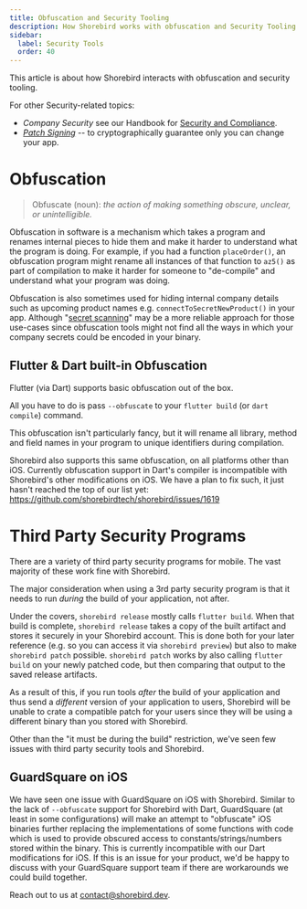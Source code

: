 ```yaml
---
title: Obfuscation and Security Tooling
description: How Shorebird works with obfuscation and Security Tooling
sidebar:
  label: Security Tools
  order: 40
---
```


This article is about how Shorebird interacts with obfuscation and security
tooling.

For other Security-related topics:

- _Company Security_ see our Handbook for
  [Security and Compliance](https://handbook.shorebird.dev/compliance/).
- [_Patch Signing_](/code-push/guides/patch-signing) -- to cryptographically
  guarantee only you can change your app.

# Obfuscation

> Obfuscate (noun): _the action of making something obscure, unclear, or
> unintelligible._

Obfuscation in software is a mechanism which takes a program and renames
internal pieces to hide them and make it harder to understand what the program
is doing. For example, if you had a function `placeOrder()`, an obfuscation
program might rename all instances of that function to `az5()` as part of
compilation to make it harder for someone to "de-compile" and understand what
your program was doing.

Obfuscation is also sometimes used for hiding internal company details such as
upcoming product names e.g. `connectToSecretNewProduct()` in your app. Although
"[secret scanning](https://docs.github.com/en/code-security/secret-scanning/introduction/about-secret-scanning)"
may be a more reliable approach for those use-cases since obfuscation tools
might not find all the ways in which your company secrets could be encoded in
your binary.

## Flutter & Dart built-in Obfuscation

Flutter (via Dart) supports basic obfuscation out of the box.

All you have to do is pass `--obfuscate` to your `flutter build` (or
`dart compile`) command.

This obfuscation isn't particularly fancy, but it will rename all library,
method and field names in your program to unique identifiers during compilation.

Shorebird also supports this same obfuscation, on all platforms other than iOS.
Currently obfuscation support in Dart's compiler is incompatible with
Shorebird's other modifications on iOS. We have a plan to fix such, it just
hasn't reached the top of our list yet:
https://github.com/shorebirdtech/shorebird/issues/1619

# Third Party Security Programs

There are a variety of third party security programs for mobile. The vast
majority of these work fine with Shorebird.

The major consideration when using a 3rd party security program is that it needs
to run _during_ the build of your application, not after.

Under the covers, `shorebird release` mostly calls `flutter build`. When that
build is complete, `shorebird release` takes a copy of the built artifact and
stores it securely in your Shorebird account. This is done both for your later
reference (e.g. so you can access it via `shorebird preview`) but also to make
`shorebird patch` possible. `shorebird patch` works by also calling
`flutter build` on your newly patched code, but then comparing that output to
the saved release artifacts.

As a result of this, if you run tools _after_ the build of your application and
thus send a _different_ version of your application to users, Shorebird will be
unable to crate a compatible patch for your users since they will be using a
different binary than you stored with Shorebird.

Other than the "it must be during the build" restriction, we've seen few issues
with third party security tools and Shorebird.

## GuardSquare on iOS

We have seen one issue with GuardSquare on iOS with Shorebird. Similar to the
lack of `--obfuscate` support for Shorebird with Dart, GuardSquare (at least in
some configurations) will make an attempt to "obfuscate" iOS binaries further
replacing the implementations of some functions with code which is used to
provide obscured access to constants/strings/numbers stored within the binary.
This is currently incompatible with our Dart modifications for iOS. If this is
an issue for your product, we'd be happy to discuss with your GuardSquare
support team if there are workarounds we could build together.

Reach out to us at contact@shorebird.dev.
